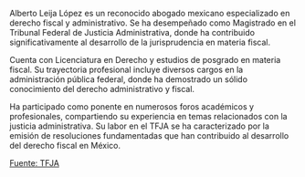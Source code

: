 Alberto Leija López es un reconocido abogado mexicano especializado en derecho fiscal y administrativo. Se ha desempeñado como Magistrado en el Tribunal Federal de Justicia Administrativa, donde ha contribuido significativamente al desarrollo de la jurisprudencia en materia fiscal.

Cuenta con Licenciatura en Derecho y estudios de posgrado en materia fiscal. Su trayectoria profesional incluye diversos cargos en la administración pública federal, donde ha demostrado un sólido conocimiento del derecho administrativo y fiscal.

Ha participado como ponente en numerosos foros académicos y profesionales, compartiendo su experiencia en temas relacionados con la justicia administrativa. Su labor en el TFJA se ha caracterizado por la emisión de resoluciones fundamentadas que han contribuido al desarrollo del derecho fiscal en México.

[Fuente: TFJA][tfja]

[tfja]: https://www.tfja.gob.mx
